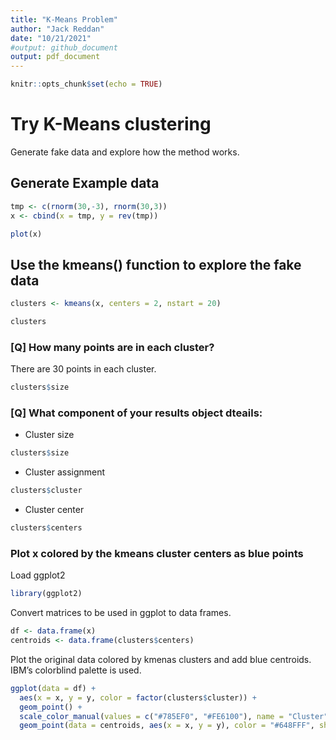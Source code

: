 ```yaml
---
title: "K-Means Problem"
author: "Jack Reddan"
date: "10/21/2021"
#output: github_document
output: pdf_document
---
```


```r
knitr::opts_chunk$set(echo = TRUE)
```

# Try K-Means clustering

Generate fake data and explore how the method works.

## Generate Example data
```r
tmp <- c(rnorm(30,-3), rnorm(30,3))
x <- cbind(x = tmp, y = rev(tmp))

plot(x)
```

## Use the kmeans() function to explore the fake data
```r
clusters <- kmeans(x, centers = 2, nstart = 20)

clusters
```

### [Q] How many points are in each cluster?
There are 30 points in each cluster.
```r
clusters$size
```

### [Q] What component of your results object dteails:
- Cluster size
```r
clusters$size
```

- Cluster assignment
```r
clusters$cluster
```

- Cluster center
```r
clusters$centers
```

### Plot x colored by the kmeans cluster centers as blue points

Load ggplot2
```r
library(ggplot2)
```

Convert matrices to be used in ggplot to data frames.
```r
df <- data.frame(x)
centroids <- data.frame(clusters$centers)
```

Plot the original data colored by kmenas clusters and add blue centroids. 
IBM's colorblind palette is used.
```r
ggplot(data = df) +
  aes(x = x, y = y, color = factor(clusters$cluster)) +
  geom_point() +
  scale_color_manual(values = c("#785EF0", "#FE6100"), name = "Cluster") +
  geom_point(data = centroids, aes(x = x, y = y), color = "#648FFF", shape = 8)
```
